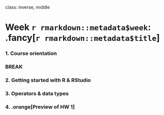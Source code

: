 
class: inverse, middle

# Week `r rmarkdown::metadata$week`: .fancy[`r rmarkdown::metadata$title`]

### 1. Course orientation

### BREAK

### 2. Getting started with R & RStudio
### 3. Operators & data types
### 4. .orange[Preview of HW 1]
